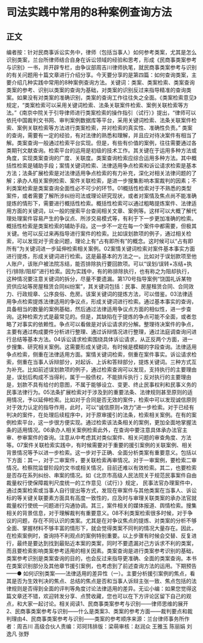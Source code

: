 # 司法实践中常用的8种案例查询方法
## 正文
编者按：针对民商事诉讼实务中，律师（包括当事人）如何参考类案，尤其是怎么识别类案，兰台所律师结合自身在诉讼领域的经验和思考，形成《民商事类案参考与识别》一书，并开辟专栏，由争议部周吉川律师执笔，就民商事类案参考与识别的有关问题用十篇文章进行介绍分享。今天要分享的是第四篇：如何查询类案，主要介绍几种实践中常用的8种案例查询方法。关键词：类案、类案检索、类案查询类案的参考、识别以类案的查询为基础，对类案的识别反过来指导精准的查询类案。如果没有对类案的准确识别，类案的查询工作往往失之全面。《类案检索意见》规定，“类案检索可以采用关键词检索、法条关联案件检索、案例关联检索等方法。”《南京中院关于引导律师进行类案检索的操作指引（试行）》提出，“律师可以依托中国裁判文书网、审判案例数据库等平台，采用关键词检索、法条关联案件检索、案例关联检索等方法进行类案检索，并对检索的真实性、准确性负责。” 类案的查询，需要有一定的经验，有对法律的熟悉和理解，并且应对待决案件有相当了解。类案查询一般通过检索平台实现。但是，有些有价值的案例，往往需要通过各类期刊文献查询。检索平台的运用是初级的技术工作。其关键在于运用多种方法或角度，实现类案查询的广度、关联度。类案查询检索应综合运用多种方法。其中概括性检索是辅助手段；案情关键词检索、法律适用争点检索和诉讼请求检索是基本方法；法条扩展检索是对法律适用争点检索的有力补充，深化对相关法律问题的了解；承办人相关案例检索、案件关联检索，是进一步搜集影响本案裁判的因素；不利类案检索是类案查询全面性必不可少的环节。01概括性检索对于不熟悉的类型案件，或者需要了解所涉纠纷司法或理论研究现状，或者对案情及焦点尚不能准确提炼的情形下，需要进行概括性检索。概括性检索可以通过粗略提炼案件、法律适用方面的关键词，以一般的搜索平台查阅相关文章、案例等。这样可以大概了解代理处理案件容易产生的争议点、所涉交易模式等，有利于下一步更加准确的检索。概括性检索是类案检索的辅助手段。这一步不一定在每一个案件中都需要，但极其关键。他可以反过来再指导进行案件的检索。比如误划款项的例子，通过相关检索，可以发现对于资金问题，理论上有“占有即所有”的概念。这时候可以“占有即所有”为关键词进一步延伸检索相关案例。02案情关键词检索对案件基本事实方面进行提炼，形成关键词进行检索。这是最基本的方法之一。比如对于误划款项至他人账户，该账户被法院冻结，能否排除执行要回款项。可以“误划/误转+冻结+执行/排除/阻却”进行检索。因为实践中，有的称排除执行，也有称之为阻却执行，这种情况要注意关键词的拆分，尽量不要遗漏。第170号指导案例“饶国礼诉某物资供应站等房屋租赁合同纠纷案”，其关键词包括：民事、房屋租赁合同、合同效力、行政规章、公序良俗、危房。该案关键词的提炼方法，可以借鉴。03法律适用争点检索提炼法律适用的争议点，形成关键词进行检索。通过基本事实的查询，具备相当的数量的案例基础，然后通过法律适用争议点方面的相似性，进一步查询。这种检索方式是最常见的。但是，其缺陷在于提炼的争点可能不全面，或者忽略了对事实的依赖性。争点可以看做是对诉讼请求的分解。整理待决案件的争点，主要有通过构成要件分析进行整理、通过诉辩情况进行整理，通过法庭调查询问进行总结等基本方法。04诉讼请求检索围绕具体诉讼请求，从正反两个方面，进一步搜集、研究相关案例。这需要形成关键词，有时候是模糊的字段查询。法律适用争点检索，侧重在法律适用方面。案情关键词检索，侧重在案件事实。诉讼请求检索，侧重在当事人诉辩部分，对起诉、上诉和答辩部分，提炼关键词。三种方式互为补充。比如前述误划款项的例子，通过检索查询可以发现，支持执行的主要理由是，误划后构成不当得利，属于一般债权，不能排斥执行；反对执行的主要理由是，划款不具有给付的意图，不属于能够设立、变更、终止民事权利和民事义务的民事法律行为。05法条扩展检索对于涉及到的重要法条、法律规则甚至原则的适用情况，予以延伸检索。比如对于合同是否无效的案件，检索中可以发现诚信原则对于效力认定的指导作用，此时，可以“诚信原则+效力”进一步检索。对于已经有判决的案件，在处理后续程序中，对于原审援引的法条，检索相关案例。在有的案例检索平台，这一步很方便实现。通过检索该法条相关的案例，更加全面地掌握法条的适用情况。06承办人相关案例检索此外，在查询中要注意具体承办法官主审、参审案件的查询。注意从中考虑其对类似案件、相关问题的审查角度、方法等。07案件关联检索实践中，有时候需要对于重要的援引案例的关联案例、相关背景情况等予以进一步检索。这一步对于正确、全面分析类案有重要意义。包括以下方面：其一，对于二审案件，要关联检索再审情况。对于一审案例，要检索二审情况。检察院监督阶段的文书或相关情况，目前还难以有效检索。其二，也要检索是否存在系列纠纷、串案的情况。如《北京市高级人民法院关于规范民事案件自由裁量权行使保障裁判尺度统一的工作意见（试行）》规定， 民事法官办理案件中，通过类案检索或当事人自行提出等方式，发现在审案件与其他类案在当事人、诉讼标的等关键关联要素方面具有高度一致性的，应及时与审理关联类案的承办法官就裁量权行使统一问题进行沟通协调。其三，案件相关的媒体报道、舆情检索。搜集相关的背景信息，对于理解裁判有重要意义。08不利类案检索很多时候，对于争议的问题，存在不同认识的类案。尤其是在对争议焦点的提炼、对类案的分析不够全面、掌握材料不够丰富的情形下，就会觉得类案不同判的情况大量存在。因此，在检索案例时，查询持不利观点的案例特别重要。以上步骤有时候会交替、反复进行，最终是要达到找到最贴近本案的类案，同时不要遗漏对己方诉求不利的类案，而且要检索影响类案参考适用的相关因素。类案查询是进行类案参考识别的基础，类案参考识别是类案查询的目的，也会反过来指导更准确、全面的类案查询。本书在类案识别部分及其他章节援引案例，也考虑到了前述查询方法的运用。下期预告——● 如何识别类案——法律适用的差异性（一）。主要分析援引案例的焦点，看其是否为生效判决的焦点、总结的焦点是否和当事人诉辩主张一致、焦点包括的法律规则是否得到全面的评判等角度讨论法律适用的差异。无讼小编：如果您觉得这篇文章还不错，欢迎转发分享、点赞收藏，您也可以在下方评论区留下自己的观点，和大家一起讨论。相关阅读1、民商事类案参考与识别——律师思维的展开2、民商事类案参考与识别——什么是类案3、类案的参考方面——裁判要点和裁判理由4、民商事类案参考与识别——类案的参考顺序来源：兰台律师事务所作者：周吉川 高级合伙人责编：邓珂玮排版：梁萌审核：赵润众 王雅玉 陈丽娟 刘逸凡 张野
